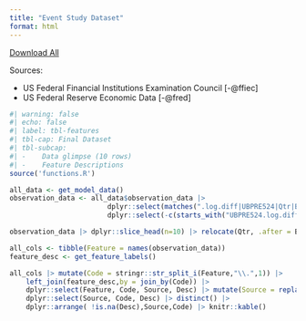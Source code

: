 ```yaml
---
title: "Event Study Dataset"
format: html
---
```


[Download All](/data/final_model_data_wpartner.csv)

Sources: 

* US Federal Financial Institutions Examination Council [-@ffiec] 
* US Federal Reserve Economic Data [-@fred]

```r
#| warning: false
#| echo: false
#| label: tbl-features
#| tbl-cap: Final Dataset 
#| tbl-subcap: 
#| -    Data glimpse (10 rows)
#| -    Feature Descriptions
source('functions.R')

all_data <- get_model_data()
observation_data <- all_data$observation_data |> 
                        dplyr::select(matches(".log.diff|UBPRE524|Qtr|BankName|BankType|IDRSSD")) |> 
                        dplyr::select(-c(starts_with("UBPRE524.log.diff"))) 

observation_data |> dplyr::slice_head(n=10) |> relocate(Qtr, .after = BankType) |> rmarkdown::paged_table()

all_cols <- tibble(Feature = names(observation_data))
feature_desc <- get_feature_labels()

all_cols |> mutate(Code = stringr::str_split_i(Feature,"\\.",1)) |> 
    left_join(feature_desc,by = join_by(Code)) |> 
    dplyr::select(Feature, Code, Source, Desc) |> mutate(Source = replace_na(Source, "FFIEC"))|>
    dplyr::select(Source, Code, Desc) |> distinct() |>
    dplyr::arrange( !is.na(Desc),Source,Code) |> knitr::kable()

``` 
